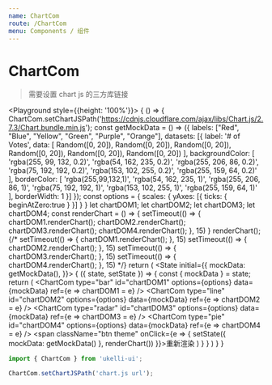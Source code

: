 ```yaml
---
name: ChartCom
route: /ChartCom
menu: Components / 组件
---
```



# ChartCom

> 需要设置 chart js 的三方库链接

<PropsTable of={ChartCom} />

<Playground style={{height: '100%'}}>
  {
    () => {
      ChartCom.setChartJSPath('https://cdnjs.cloudflare.com/ajax/libs/Chart.js/2.7.3/Chart.bundle.min.js');
      const getMockData = () => ({
        labels: ["Red", "Blue", "Yellow", "Green", "Purple", "Orange"],
        datasets: [{
          label: '# of Votes',
          data: [
            Random([0, 20]),
            Random([0, 20]),
            Random([0, 20]),
            Random([0, 20]),
            Random([0, 20]),
            Random([0, 20])
          ],
          backgroundColor: [
            'rgba(255, 99, 132, 0.2)',
            'rgba(54, 162, 235, 0.2)',
            'rgba(255, 206, 86, 0.2)',
            'rgba(75, 192, 192, 0.2)',
            'rgba(153, 102, 255, 0.2)',
            'rgba(255, 159, 64, 0.2)'
          ],
          borderColor: [
            'rgba(255,99,132,1)',
            'rgba(54, 162, 235, 1)',
            'rgba(255, 206, 86, 1)',
            'rgba(75, 192, 192, 1)',
            'rgba(153, 102, 255, 1)',
            'rgba(255, 159, 64, 1)'
          ],
          borderWidth: 1
        }]
      });
      const options = {
        scales: {
          yAxes: [{
            ticks: {
              beginAtZero:true
            }
          }]
        }
      }
      let chartDOM1;
      let chartDOM2;
      let chartDOM3;
      let chartDOM4;
      const renderChart = () => {
        setTimeout(() => {
          chartDOM1.renderChart();
          chartDOM2.renderChart();
          chartDOM3.renderChart();
          chartDOM4.renderChart();
        }, 15)
      }
      renderChart();
      {/* setTimeout(() => {
        chartDOM1.renderChart();
      }, 15)
      setTimeout(() => {
        chartDOM2.renderChart();
      }, 15)
      setTimeout(() => {
        chartDOM3.renderChart();
      }, 15)
      setTimeout(() => {
        chartDOM4.renderChart();
      }, 15) */}
      return (
        <State initial={{
          mockData: getMockData(),
        }}>
          {
            ({ state, setState }) => {
              const { mockData } = state;
              return (
                <Grid container className="p10" space={20}>
                  <Grid lg={6}>
                    <ChartCom
                      type="bar"
                      id="chartDOM1"
                      options={options}
                      data={mockData} ref={e => chartDOM1 = e} />
                  </Grid>
                  <Grid lg={6}>
                    <ChartCom
                      type="line"
                      id="chartDOM2"
                      options={options}
                      data={mockData} ref={e => chartDOM2 = e} />
                  </Grid>
                  <Grid lg={6}>
                    <ChartCom
                      type="radar"
                      id="chartDOM3"
                      options={options}
                      data={mockData} ref={e => chartDOM3 = e} />
                  </Grid>
                  <Grid lg={6}>
                    <ChartCom
                      type="pie"
                      id="chartDOM4"
                      options={options}
                      data={mockData} ref={e => chartDOM4 = e} />
                  </Grid>
                  <Grid lg={6}>
                    <span className="btn theme" onClick={e => {
                      setState({
                        mockData: getMockData()
                      }, renderChart())
                    }}>重新渲染</span>
                  </Grid>
                </Grid>
              )
            }
          }
        </State>
      )
    }
  }
</Playground>

```jsx static
import { ChartCom } from 'ukelli-ui';

ChartCom.setChartJSPath('chart.js url');
```
